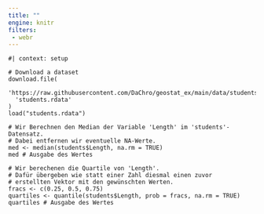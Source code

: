 ```yaml
---
title: ""
engine: knitr
filters:
 - webr
---
```


```webr-r

#| context: setup

# Download a dataset
download.file(
  'https://raw.githubusercontent.com/DaChro/geostat_ex/main/data/students.rdata',
  'students.rdata'
)
load("students.rdata")

```

```webr-r
# Wir Berechnen den Median der Variable 'Length' im 'students'-Datensatz.
# Dabei entfernen wir eventuelle NA-Werte.
med <- median(students$Length, na.rm = TRUE)
med # Ausgabe des Wertes

# Wir berechenen die Quartile von 'Length'.
# Dafür übergeben wie statt einer Zahl diesmal einen zuvor 
# erstellten Vektor mit den gewünschten Werten.
fracs <- c(0.25, 0.5, 0.75)
quartiles <- quantile(students$Length, prob = fracs, na.rm = TRUE)
quartiles # Ausgabe des Wertes
```
